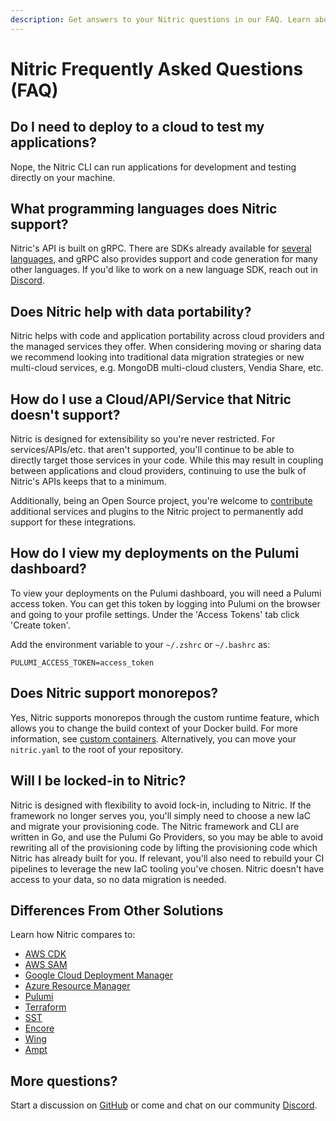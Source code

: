 ```yaml
---
description: Get answers to your Nitric questions in our FAQ. Learn about features, usage, and more to make the most of Nitric Framework for your development needs.
---
```


# Nitric Frequently Asked Questions (FAQ)

## Do I need to deploy to a cloud to test my applications?

Nope, the Nitric CLI can run applications for development and testing directly on your machine.

## What programming languages does Nitric support?

Nitric's API is built on gRPC. There are SDKs already available for [several languages](/reference/languages), and gRPC also provides support and code generation for many other languages. If you'd like to work on a new language SDK, reach out in [Discord](https://nitric.io/chat).

## Does Nitric help with data portability?

Nitric helps with code and application portability across cloud providers and the managed services they offer. When considering moving or sharing data we recommend looking into traditional data migration strategies or new multi-cloud services, e.g. MongoDB multi-cloud clusters, Vendia Share, etc.

## How do I use a Cloud/API/Service that Nitric doesn't support?

Nitric is designed for extensibility so you're never restricted. For services/APIs/etc. that aren't supported, you'll continue to be able to directly target those services in your code. While this may result in coupling between applications and cloud providers, continuing to use the bulk of Nitric's APIs keeps that to a minimum.

Additionally, being an Open Source project, you're welcome to [contribute](/contributions) additional services and plugins to the Nitric project to permanently add support for these integrations.

## How do I view my deployments on the Pulumi dashboard?

To view your deployments on the Pulumi dashboard, you will need a Pulumi access token. You can get this token by logging into Pulumi on the browser and going to your profile settings. Under the 'Access Tokens' tab click 'Create token'.

Add the environment variable to your `~/.zshrc` or `~/.bashrc` as:

```
PULUMI_ACCESS_TOKEN=access_token
```

## Does Nitric support monorepos?

Yes, Nitric supports monorepos through the custom runtime feature, which allows you to change the build context of your Docker build. For more information, see [custom containers](/reference/custom-containers). Alternatively, you can move your `nitric.yaml` to the root of your repository.

## Will I be locked-in to Nitric?

Nitric is designed with flexibility to avoid lock-in, including to Nitric. If the framework no longer serves you, you'll simply need to choose a new IaC and migrate your provisioning code. The Nitric framework and CLI are written in Go, and use the Pulumi Go Providers, so you may be able to avoid rewriting all of the provisioning code by lifting the provisioning code which Nitric has already built for you. If relevant, you'll also need to rebuild your CI pipelines to leverage the new IaC tooling you've chosen. Nitric doesn't have access to your data, so no data migration is needed.

## Differences From Other Solutions

Learn how Nitric compares to:

- [AWS CDK](./comparison/aws-cdk)
- [AWS SAM](./comparison/aws-sam)
- [Google Cloud Deployment Manager](./comparison/gcp-deployment-manager)
- [Azure Resource Manager](./comparison/bicep)
- [Pulumi](./comparison/pulumi)
- [Terraform](./comparison/terraform)
- [SST](./comparison/sst)
- [Encore](./comparison/encore)
- [Wing](./comparison/winglang)
- [Ampt](./comparison/ampt)

## More questions?

Start a discussion on [GitHub](https://github.com/nitrictech/nitric/discussions) or come and chat on our community [Discord](https://nitric.io/chat).

